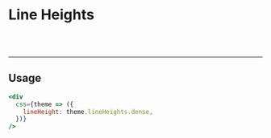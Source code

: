 
<Meta title="Theme/Line Heights" />

# Line Heights

<br />

<ThemeProvider>
    <LineHeightsShowcase />
</ThemeProvider>

<br />

----
## Usage

```jsx
<div
  css={theme => ({
    lineHeight: theme.lineHeights.dense,
  })}
/>
```
